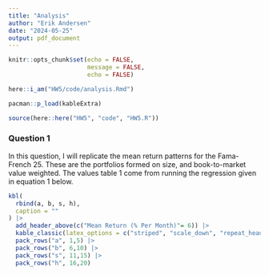 ```yaml
---
title: "Analysis"
author: "Erik Andersen"
date: "2024-05-25"
output: pdf_document
---
```


```r
knitr::opts_chunk$set(echo = FALSE,
                      message = FALSE,
                      echo = FALSE)
```

```r
here::i_am("HW5/code/analysis.Rmd")

pacman::p_load(kableExtra)
```

```r
source(here::here("HW5", "code", "HW5.R"))
```

### Question 1

In this question, I will replicate the mean return patterns for the Fama-French 25. These are the portfolios formed on size, and book-to-market value weighted. The values table 1 come from running the regression given in equation 1 below. 

\begin{align}
  R_i - R_f = a_i + b_i(R_M - R_f) + s_iSMB + h_iHML + e_i
\end{align}

```r
kbl(
  rbind(a, b, s, h),
  caption = ""
) |> 
  add_header_above(c("Mean Return (% Per Month)"= 6)) |> 
  kable_classic(latex_options = c("striped", "scale_down", "repeat_header", "hold_position")) |> 
  pack_rows("a", 1,5) |> 
  pack_rows("b", 6,10) |> 
  pack_rows("s", 11,15) |> 
  pack_rows("h", 16,20)
```


